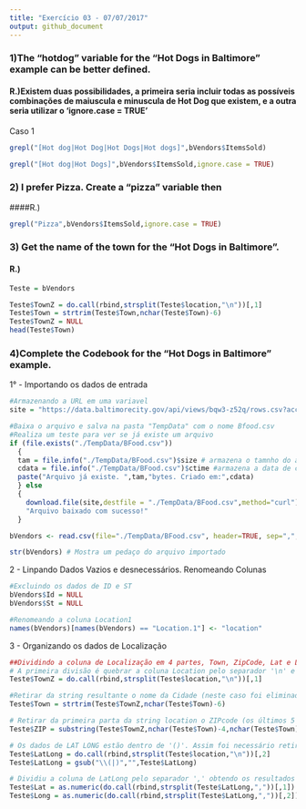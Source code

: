 ---
title: "Exercício 03 - 07/07/2017"
output: github_document
---

### 1)The	“hotdog” variable for	the	“Hot	Dogs	in	Baltimore”	example	can	be	better	defined.

#### R.)Existem duas possibilidades, a primeira seria incluir todas as possíveis combinações de maiuscula e minuscula de Hot Dog que existem, e a outra seria utilizar o 'ignore.case = TRUE' 
Caso 1
```{r}
grepl("[Hot dog|Hot Dog|Hot Dogs|Hot dogs]",bVendors$ItemsSold)

```

```{r}
grepl("[Hot dog|Hot Dogs]",bVendors$ItemsSold,ignore.case = TRUE)

```

### 2) I	prefer	Pizza. Create	a	“pizza”	variable	then
####R.)

```{r}

grepl("Pizza",bVendors$ItemsSold,ignore.case = TRUE)


```

### 3) Get	the	name	of	the	town	for	the	“Hot	Dogs	in	Baltimore”.
#### R.)


```{r}
Teste = bVendors

Teste$TownZ = do.call(rbind,strsplit(Teste$location,"\n"))[,1]
Teste$Town = strtrim(Teste$Town,nchar(Teste$Town)-6)
Teste$TownZ = NULL
head(Teste$Town)

```

### 4)Complete	the	Codebook	for	the	“Hot	Dogs	in	Baltimore”	example.

1° - Importando os dados de entrada

```{r}
#Armazenando a URL em uma variavel 
site = "https://data.baltimorecity.gov/api/views/bqw3-z52q/rows.csv?accessType=DOWNLOAD"

#Baixa o arquivo e salva na pasta "TempData" com o nome Bfood.csv
#Realiza um teste para ver se já existe um arquivo 
if (file.exists("./TempData/BFood.csv")) 
  {
  tam = file.info("./TempData/BFood.csv")$size # armazena o tamnho do arquivo
  cdata = file.info("./TempData/BFood.csv")$ctime #armazena a data de criação
  paste("Arquivo já existe. ",tam,"bytes. Criado em:",cdata)
  } else
  {
    download.file(site,destfile = "./TempData/BFood.csv",method="curl")
    "Arquivo baixado com sucesso!"
  }

bVendors <- read.csv(file="./TempData/BFood.csv", header=TRUE, sep=",", stringsAsFactors=FALSE)

str(bVendors) # Mostra um pedaço do arquivo importado
```

2 - Linpando Dados Vazios e desnecessários. Renomeando Colunas
```{r}
#Excluindo os dados de ID e ST
bVendors$Id = NULL
bVendors$St = NULL

#Renomeando a coluna Location1
names(bVendors)[names(bVendors) == "Location.1"] <- "location"

```

3 - Organizando os dados de Localização

```{r}
##Dividindo a coluna de Localização em 4 partes, Town, ZipCode, Lat e Long
# A primeira divisão é quebrar a coluna Location pelo separador '\n' e guardar a primeira parte
Teste$TownZ = do.call(rbind,strsplit(Teste$location,"\n"))[,1]

#Retirar da string resultante o nome da Cidade (neste caso foi eliminado os 5 ultimos caracteres referente ao ZIP code)
Teste$Town = strtrim(Teste$TownZ,nchar(Teste$Town)-6)

# Retirar da primeira parta da string location o ZIPcode (os últimos 5 caracteres)
Teste$ZIP = substring(Teste$TownZ,nchar(Teste$Town)-4,nchar(Teste$Town))

# Os dados de LAT LONG estão dentro de '()'. Assim foi necessário retirar esses caracteres da segunda parte do string
Teste$LatLong = do.call(rbind,strsplit(Teste$location,"\n"))[,2]
Teste$LatLong = gsub("\\(|)","",Teste$LatLong)

# Dividiu a coluna de LatLong pelo separador ',' obtendo os resultados de LAT e LONG em colunas individuaizadas
Teste$Lat = as.numeric(do.call(rbind,strsplit(Teste$LatLong,","))[,1])
Teste$Long = as.numeric(do.call(rbind,strsplit(Teste$LatLong,","))[,2])


```
